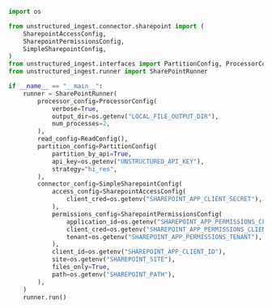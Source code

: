 ```python Python Ingest v1
import os

from unstructured_ingest.connector.sharepoint import (
    SharepointAccessConfig,
    SharepointPermissionsConfig,
    SimpleSharepointConfig,
)
from unstructured_ingest.interfaces import PartitionConfig, ProcessorConfig, ReadConfig
from unstructured_ingest.runner import SharePointRunner

if __name__ == "__main__":
    runner = SharePointRunner(
        processor_config=ProcessorConfig(
            verbose=True,
            output_dir=os.getenv("LOCAL_FILE_OUTPUT_DIR"),
            num_processes=2,
        ),
        read_config=ReadConfig(),
        partition_config=PartitionConfig(
            partition_by_api=True,
            api_key=os.getenv("UNSTRUCTURED_API_KEY"),
            strategy="hi_res",
        ),
        connector_config=SimpleSharepointConfig(
            access_config=SharepointAccessConfig(
                client_cred=os.getenv("SHAREPOINT_APP_CLIENT_SECRET"),
            ),
            permissions_config=SharepointPermissionsConfig(
                application_id=os.getenv("SHAREPOINT_APP_PERMISSIONS_CLIENT_ID"),
                client_cred=os.getenv("SHAREPOINT_APP_PERMISSIONS_CLIENT_SECRET"),
                tenant=os.getenv("SHAREPOINT_APP_PERMISSIONS_TENANT"),
            ),
            client_id=os.getenv("SHAREPOINT_APP_CLIENT_ID"),
            site=os.getenv("SHAREPOINT_SITE"),
            files_only=True,
            path=os.getenv("SHAREPOINT_PATH"),
        ),
    )
    runner.run()
```
